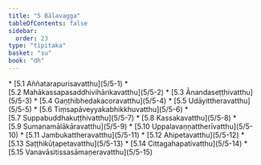 ```yaml
---
title: "5 Bālavagga"
tableOfContents: false
sidebar:
  order: 23
type: "tipitaka"
basket: "su"
book: "dh"
---
```



<DynamicBreadcrumb />



<TableOfContents book="dh" section="5">
* [5.1 Aññatarapurisavatthu](5/5-1)
* [5.2 Mahākassapasaddhivihārikavatthu](5/5-2)
* [5.3 Ānandaseṭṭhivatthu](5/5-3)
* [5.4 Gaṇṭhibhedakacoravatthu](5/5-4)
* [5.5 Udāyittheravatthu](5/5-5)
* [5.6 Tiṃsapāveyyakabhikkhuvatthu](5/5-6)
* [5.7 Suppabuddhakuṭṭhivatthu](5/5-7)
* [5.8 Kassakavatthu](5/5-8)
* [5.9 Sumanamālākāravatthu](5/5-9)
* [5.10 Uppalavaṇṇattherīvatthu](5/5-10)
* [5.11 Jambukattheravatthu](5/5-11)
* [5.12 Ahipetavatthu](5/5-12)
* [5.13 Saṭṭhikūṭapetavatthu](5/5-13)
* [5.14 Cittagahapativatthu](5/5-14)
* [5.15 Vanavāsitissasāmaṇeravatthu](5/5-15)
</TableOfContents>